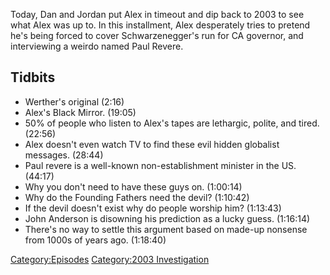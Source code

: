 {{DEFAULTSORT:
    #_EPISODE_0730:August 12, 2003
}}{{Episode
    | title           = August 12, 2003
    | caption         = Listen to this episode on [https://knowledgefight.libsyn.com/730-august-12-2003 Libsyn] [https://open.spotify.com/episode/7DbXWX5OgbjOBOScRtXUYf Spotify], Read the [[Transcript/730: August 12, 2003|Unofficial Transcript]]
    | episodeNumber   = 730
    | length          = 01:29:14
    | airDate         = September 30, 2022
    | coverageDate    = August 12, 2003
    | episodeType     = [[:Category:2003 Investigation|2003 Investigation]]
    | oocDrop         = Just so happens that, uh, I look like a potato right now.
    | appearance      = [[John Anderson]], [[Paul Revere]], [[Arnold Schwarzenegger]], [[Mel Gibson]]
    | previousEpisode = [[729: September 24, 2022]]
    | nextEpisode     = [[731: September 29-30, 2022]]
}}

{{Stub}}

Today, Dan and Jordan put Alex in timeout and dip back to 2003 to see what Alex was up to.  In this installment, Alex desperately tries to pretend he's being forced to cover Schwarzenegger's run for CA governor, and interviewing a weirdo named Paul Revere.

==Tidbits==

*Werther's original (2:16)
*Alex's Black Mirror. (19:05)
*50% of people who listen to Alex's tapes are lethargic, polite, and tired. (22:56)
*Alex doesn't even watch TV to find these evil hidden globalist messages. (28:44)
*Paul revere is a well-known non-establishment minister in the US. (44:17)
*Why you don't need to have these guys on. (1:00:14)
*Why do the Founding Fathers need the devil? (1:10:42)
*If the devil doesn't exist why do people worship him? (1:13:43)
*John Anderson is disowning his prediction as a lucky guess. (1:16:14)
*There's no way to settle this argument based on made-up nonsense from 1000s of years ago. (1:18:40)

[[Category:Episodes]]
[[Category:2003 Investigation]]
